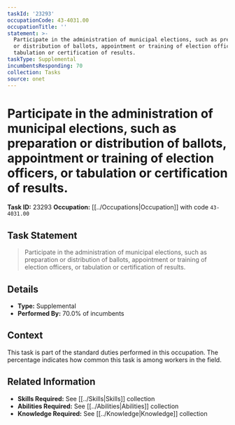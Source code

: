 ```yaml
---
taskId: '23293'
occupationCode: 43-4031.00
occupationTitle: ''
statement: >-
  Participate in the administration of municipal elections, such as preparation
  or distribution of ballots, appointment or training of election officers, or
  tabulation or certification of results.
taskType: Supplemental
incumbentsResponding: 70
collection: Tasks
source: onet
---
```

# Participate in the administration of municipal elections, such as preparation or distribution of ballots, appointment or training of election officers, or tabulation or certification of results.

**Task ID:** 23293
**Occupation:** [[../Occupations|Occupation]] with code `43-4031.00`

## Task Statement

> Participate in the administration of municipal elections, such as preparation or distribution of ballots, appointment or training of election officers, or tabulation or certification of results.

## Details

- **Type:** Supplemental
- **Performed By:** 70.0% of incumbents

## Context

This task is part of the standard duties performed in this occupation. The percentage indicates how common this task is among workers in the field.

## Related Information

- **Skills Required:** See [[../Skills|Skills]] collection
- **Abilities Required:** See [[../Abilities|Abilities]] collection
- **Knowledge Required:** See [[../Knowledge|Knowledge]] collection
